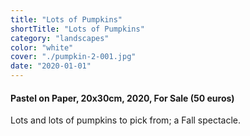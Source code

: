 ```yaml
---
title: "Lots of Pumpkins"
shortTitle: "Lots of Pumpkins"
category: "landscapes"
color: "white"
cover: "./pumpkin-2-001.jpg"
date: "2020-01-01"
---
```


#### Pastel on Paper, 20x30cm, 2020, For Sale (50 euros)

Lots and lots of pumpkins to pick from; a Fall spectacle.